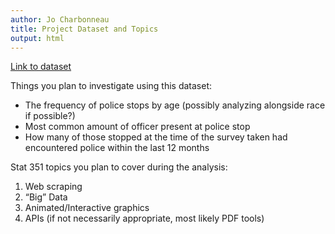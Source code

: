 ```yaml
---
author: Jo Charbonneau
title: Project Dataset and Topics
output: html
---
```


[Link to dataset](https://www.icpsr.umich.edu/web/NACJD/studies/38872)

Things you plan to investigate using this dataset:

- The frequency of police stops by age (possibly analyzing alongside race if possible?)
- Most common amount of officer present at police stop
- How many of those stopped at the time of the survey taken had encountered police within the last 12 months

Stat 351 topics you plan to cover during the analysis:

1. Web scraping
2. "Big" Data
3. Animated/Interactive graphics
4. APIs (if not necessarily appropriate, most likely PDF tools)

